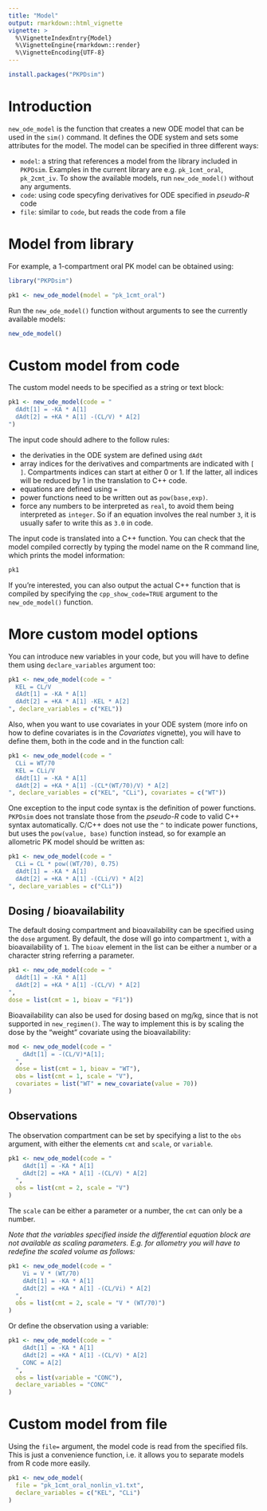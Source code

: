 ```yaml
---
title: "Model"
output: rmarkdown::html_vignette
vignette: >
  %\VignetteIndexEntry{Model}
  %\VignetteEngine{rmarkdown::render}
  %\VignetteEncoding{UTF-8}
---
```


```r
install.packages("PKPDsim")
```

# Introduction

`new_ode_model` is the function that creates a new ODE model that can be used in the `sim()` command. It defines the ODE system and sets some attributes for the model. The model can be specified in three different ways:

- `model`: a string that references a model from the library included in `PKPDsim`. Examples in the current library are e.g. `pk_1cmt_oral`, `pk_2cmt_iv`. To show the available models, run `new_ode_model()` without any arguments.
- `code`: using code specyfing derivatives for ODE specified in *pseudo-R* code
- `file`: similar to `code`, but reads the code from a file

# Model from library

For example, a 1-compartment oral PK model can be obtained using:

```r
library("PKPDsim")
```

```r
pk1 <- new_ode_model(model = "pk_1cmt_oral")
```

Run the `new_ode_model()` function without arguments to see the currently available models:

```r
new_ode_model()
```

# Custom model from code

The custom model needs to be specified as a string or text block:

```r
pk1 <- new_ode_model(code = "
  dAdt[1] = -KA * A[1]
  dAdt[2] = +KA * A[1] -(CL/V) * A[2]
")
```

The input code should adhere to the follow rules:

- the derivaties in the ODE system are defined using `dAdt`
- array indices for the derivatives and compartments are indicated with `[ ]`. 
Compartments indices can start at either 0 or 1. If the latter, all indices will
be reduced by 1 in the translation to C++ code.
- equations are defined using `=`
- power functions need to be written out as `pow(base,exp)`.
- force any numbers to be interpreted as `real`, to avoid them being interpreted
as `integer`. So if an equation involves the real number `3`, it is usually safer
to write this as `3.0` in code.

The input code is translated into a C++ function. You can check that the model compiled correctly by typing the model name on the R command line, which prints the model information:

```r
pk1
```

If you're interested, you can also output the actual C++ function that is compiled by specifying the `cpp_show_code=TRUE` argument to the `new_ode_model()` function.

# More custom model options

You can introduce new variables in your code, but you will have to define them using `declare_variables` argument too:

```r
pk1 <- new_ode_model(code = "
  KEL = CL/V
  dAdt[1] = -KA * A[1]
  dAdt[2] = +KA * A[1] -KEL * A[2]
", declare_variables = c("KEL"))
```

Also, when you want to use covariates in your ODE system (more info on how to define covariates is in the *Covariates* vignette), you will have to define them, both in the code and in the function call:

```r
pk1 <- new_ode_model(code = "
  CLi = WT/70
  KEL = CLi/V
  dAdt[1] = -KA * A[1]
  dAdt[2] = +KA * A[1] -(CL*(WT/70)/V) * A[2]
", declare_variables = c("KEL", "CLi"), covariates = c("WT"))
```

One exception to the input code syntax is the definition of power functions. `PKPDsim` does not translate those from the *pseudo-R* code to valid C++ syntax automatically. C/C++ does not use the `^` to indicate power functions, but uses the `pow(value, base)` function instead, so for example an allometric PK model should be written as:

```r
pk1 <- new_ode_model(code = "
  CLi = CL * pow((WT/70), 0.75)
  dAdt[1] = -KA * A[1]
  dAdt[2] = +KA * A[1] -(CLi/V) * A[2]
", declare_variables = c("CLi"))
```

## Dosing / bioavailability

The default dosing compartment and bioavailability can be specified using the `dose` argument. By default, the dose will go into compartment `1`, with a bioavailability of `1`. The `bioav` element in the list can be either a number or a character string referring a parameter.

```r
pk1 <- new_ode_model(code = "
  dAdt[1] = -KA * A[1]
  dAdt[2] = +KA * A[1] -(CL/V) * A[2]
",
dose = list(cmt = 1, bioav = "F1"))
```

Bioavailability can also be used for dosing based on mg/kg, since that is not supported in  `new_regimen()`. The way to implement this is by scaling the dose by the "weight" covariate using the bioavailability:

```r
mod <- new_ode_model(code = "
    dAdt[1] = -(CL/V)*A[1];
  ",
  dose = list(cmt = 1, bioav = "WT"),
  obs = list(cmt = 1, scale = "V"),
  covariates = list("WT" = new_covariate(value = 70))
)
```

## Observations

The observation compartment can be set by specifying a list to the `obs` argument, with either the elements `cmt` and `scale`, or `variable`.

```r
pk1 <- new_ode_model(code = "
    dAdt[1] = -KA * A[1]
    dAdt[2] = +KA * A[1] -(CL/V) * A[2]
  ", 
  obs = list(cmt = 2, scale = "V")
)
```

The `scale` can be either a parameter or a number, the `cmt` can only be a number.

*Note that the variables specified inside the differential equation block are not available as scaling parameters. E.g. for allometry you will have to redefine the scaled volume as follows:*

```r
pk1 <- new_ode_model(code = "
    Vi = V * (WT/70)
    dAdt[1] = -KA * A[1]
    dAdt[2] = +KA * A[1] -(CL/Vi) * A[2]
  ", 
  obs = list(cmt = 2, scale = "V * (WT/70)")
)
```

Or define the observation using a variable:

```r
pk1 <- new_ode_model(code = "
    dAdt[1] = -KA * A[1]
    dAdt[2] = +KA * A[1] -(CL/V) * A[2]
    CONC = A[2]
  ", 
  obs = list(variable = "CONC"),
  declare_variables = "CONC"
)
```


# Custom model from file

Using the `file=` argument, the model code is read from the specified fils. This is just a convenience function, i.e. it allows you to separate models from R code more easily.

```r
pk1 <- new_ode_model(
  file = "pk_1cmt_oral_nonlin_v1.txt",
  declare_variables = c("KEL", "CLi")
)
```
